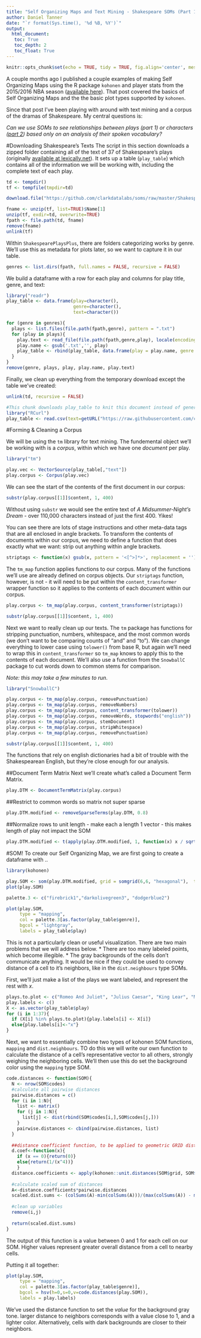```yaml
---
title: "Self Organizing Maps and Text Mining - Shakespeare SOMs (Part 1)"
author: Daniel Tanner
date: "`r format(Sys.time(), '%d %B, %Y')`"
output:
  html_document:
   toc: True
   toc_depth: 2
   toc_float: True
---
```

```r
knitr::opts_chunk$set(echo = TRUE, tidy = TRUE, fig.align='center', message = FALSE, warning = FALSE)
```

A couple months ago I published a couple examples of making Self Organizing Maps using the R package `kohonen` and player stats from the 2015/2016 NBA season ([available here](https://clarkdatalabs.github.io/soms/SOM_NBA)). That post covered the basics of Self Organizing Maps and the the basic plot types supported by `kohonen`.

Since that post I've been playing with around with text mining and a corpus of the dramas of Shakespeare. My central questions is: 

*Can we use SOMs to see relationships between plays (part 1) or characters ([part 2](https://clarkdatalabs.github.io/soms/SOM_Shakespeare_Part_2)) based only on an analysis of their spoken vocabulary? *


#Downloading Shakespeare's Texts
The script in this section downloads a zipped folder containing all of the text of 37 of Shakespeare's plays (originally [available at lexically.net](http://lexically.net/wordsmith/support/shakespeare.html)). It sets up a table (`play_table`) which contains all of the information we will be working with, including the complete text of each play.

```r
td <- tempdir() 
tf <- tempfile(tmpdir=td)

download.file("https://github.com/clarkdatalabs/soms/raw/master/ShakespearePlaysPlus.zip", tf)

fname <- unzip(tf, list=TRUE)$Name[1] 
unzip(tf, exdir=td, overwrite=TRUE) 
fpath <- file.path(td, fname)
remove(fname)
unlink(tf)
```

Within `ShakespearePlaysPlus`, there are folders categorizing works by genre. We'll use this as metadata for plots later, so we want to capture it in our table.
```r
genres <- list.dirs(fpath, full.names = FALSE, recursive = FALSE)
```

We build a dataframe with a row for each play and columns for play title, genre, and text:
```r
library("readr")
play_table <- data.frame(play=character(),
                         genre=character(),
                         text=character())

for (genre in genres){
  plays <- list.files(file.path(fpath,genre), pattern = ".txt")
  for (play in plays){
    play.text <- read_file(file.path(fpath,genre,play), locale(encoding = "UTF-16"))
    play.name <- gsub('.txt','', play)
    play_table <- rbind(play_table, data.frame(play = play.name, genre = genre, text = play.text))
  }
}
remove(genre, plays, play, play.name, play.text)
```

Finally, we clean up everything from the temporary download except the table we've created:
```r
unlink(td, recursive = FALSE)
```

```r
#This chunk downloads play_table to knit this document instead of generating it again locally
library("RCurl")
play_table <- read.csv(text=getURL("https://raw.githubusercontent.com/clarkdatalabs/soms/master/Shakespeare_tables/play_table.csv"), sep=",", header=T, check.names = TRUE, stringsAsFactors = FALSE)
```

#Forming & Cleaning a Corpus

We will be using the `tm` library for text mining. The fundemental object we'll be working with is a *corpus*, within which we have one *document* per play.
```r
library("tm")

play.vec <- VectorSource(play_table[,"text"])
play.corpus <- Corpus(play.vec)
```

We can see the start of the contents of the first document in our corpus:
```r
substr(play.corpus[[1]]$content, 1, 400)
```

Without using `substr` we would see the entire text of *A Midsummer-Night's Dream* - over 110,000 characters instead of just the first 400. Yikes!

You can see there are lots of stage instructions and other meta-data tags that are all enclosed in angle brackets. To transform the contents of documents within our corpus, we need to define a function that does exactly what we want: strip out anything within angle brackets.

```r
striptags <- function(x) gsub(x, pattern = '<[^>]*>', replacement = '')
```

The `tm_map` function applies functions to our corpus. Many of the functions we'll use are already defined on corpus objects. Our `striptags` function, however, is not - it will need to be put within the `content_transformer` wrapper function so it applies to the contents of each document within our corpus.
```r
play.corpus <- tm_map(play.corpus, content_transformer(striptags))
```
```r
substr(play.corpus[[1]]$content, 1, 400)
```

Next we want to really clean up our texts. The `tm` package has functions for stripping punctuation, numbers, whitespace, and the most common words (we don't want to be comparing counts of "and" and "to"). We can change everything to lower case using `tolower()` from base R, but again we'll need to wrap this in `content_transformer` so `tm_map` knows to apply this to the contents of each document. We'll also use a function from the `SnowballC` package to cut words down to common stems for comparison.

_Note: this may take a few minutes to run._
```r
library("SnowballC")

play.corpus <- tm_map(play.corpus, removePunctuation)
play.corpus <- tm_map(play.corpus, removeNumbers)
play.corpus <- tm_map(play.corpus, content_transformer(tolower))
play.corpus <- tm_map(play.corpus, removeWords, stopwords("english"))
play.corpus <- tm_map(play.corpus, stemDocument)
play.corpus <- tm_map(play.corpus, stripWhitespace)
play.corpus <- tm_map(play.corpus, removePunctuation)
```
```r
substr(play.corpus[[1]]$content, 1, 400)
```

The functions that rely on english dictionaries had a bit of trouble with the Shakespearean English, but they're close enough for our analysis.

##Document Term Matrix
Next we'll create what's called a Document Term Matrix.

```r
play.DTM <- DocumentTermMatrix(play.corpus)
```

##Restrict to common words
so matrix not super sparse

```r
play.DTM.modified <- removeSparseTerms(play.DTM, 0.8)
```

##Normalize rows to unit length
- make each a length 1 vector
- this makes length of play not impact the SOM
```r
play.DTM.modified <- t(apply(play.DTM.modified, 1, function(x) x / sqrt(sum(x^2)) ))
```

#SOM!
To create our Self Organizing Map, we are first going to create a dataframe with ..

```r
library(kohonen)

play.SOM <- som(play.DTM.modified, grid = somgrid(6,6, "hexagonal"),  toroidal = FALSE)
plot(play.SOM)
```

```r
palette.3 <- c("firebrick1","darkolivegreen3", "dodgerblue2")
```

```r
plot(play.SOM,
     type = "mapping",
     col = palette.3[as.factor(play_table$genre)],
     bgcol = "lightgray",
     labels = play_table$play)
```


This is not a particularly clean or useful visualization. There are two main problems that we will address below.
* There are too many labeled points, which become illegible.
* The gray backgrounds of the cells don't communicate anything. It would be nice if they could be used to convey distance of a cell to it's neighbors, like in the `dist.neighbours` type SOMs.

First, we'll just make a list of the plays we want labeled, and represent the rest with *x*.

```r
plays.to.plot <- c("Romeo And Juliet", "Julius Caesar", "King Lear", "Macbeth", "Othello, the Moor of Venice", "The Tragedy of King Richard II", "The Tragedy of King Richard III", "The Tempest", "The Taming of the Shrew")
play.labels <- c()
X <- as.vector(play_table$play)
for (i in 1:37){
  if (X[i] %in% plays.to.plot){play.labels[i] <- X[i]}
  else{play.labels[i]<-"x"}
}
```

Next, we want to essentially combine two types of kohonen SOM functions, `mapping` and `dist.neighbours`. TO do this we will write our own function to calculate the distance of a cell's representative vector to all others, strongly weighing the neighboring cells. We'll then use this do set the background color using the `mapping` type SOM.

```r
code.distances <- function(SOM){
  N <- nrow(SOM$codes)
  #calculate all pairwise distances
  pairwise.distances = c()
  for (i in 1:N){
    list <- matrix()
    for (j in 1:N){
      list[j] <- dist(rbind(SOM$codes[i,],SOM$codes[j,]))
    }
    pairwise.distances <- cbind(pairwise.distances, list)
  }
  
  ##distance coefficient function, to be applied to geometric GRID distances
  d.coef<-function(x){
    if (x == 0){return(0)}
    else{return(1/(x^4))}
    }
  distance.coefficients <- apply(kohonen::unit.distances(SOM$grid, SOM$toroidal),c(1,2),d.coef)
  
  #calculate scaled sum of distances
  A<-distance.coefficients*pairwise.distances
  scaled.dist.sums <- (colSums(A)-min(colSums(A)))/(max(colSums(A)) - min(colSums(A)))
  
  #clean up variables
  remove(i,j)
  
  return(scaled.dist.sums)
}
```
The output of this function is a value between 0 and 1 for each cell on our SOM. Higher values represent greater overall distance from a cell to nearby cells.

Putting it all together:

```r
plot(play.SOM, 
     type = "mapping", 
     col = palette.3[as.factor(play_table$genre)],
     bgcol = hsv(h=0,s=0,v=code.distances(play.SOM)), 
     labels = play.labels)
```
We've used the distance function to set the *value* for the background gray tone. larger distance to neighbors corresponds with a value close to 1, and a lighter color. Alternatively, cells with dark backgrounds are closer to their neighbors.
